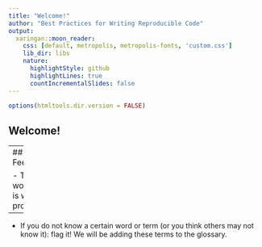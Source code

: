 ```yaml
---
title: "Welcome!"
author: "Best Practices for Writing Reproducible Code"
output:
  xaringan::moon_reader:
    css: [default, metropolis, metropolis-fonts, 'custom.css']
    lib_dir: libs
    nature:
      highlightStyle: github
      highlightLines: true
      countIncrementalSlides: false
---
```

```r
options(htmltools.dir.version = FALSE)
```

## Welcome!


---
## Feedback

- This workshop is work in progress!

- 

- If you do not know a certain word or term (or you think others may not know it): flag it! We will be adding these terms to the glossary.
